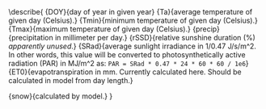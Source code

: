 \describe{
\item{DOY}{day of year in given year}
\item{Ta}{average temperature of given day (Celsius).}
\item{Tmin}{minimum temperature of given day (Celsius).}
\item{Tmax}{maximum temperature of given day (Celsius).}
\item{precip}{precipitation in millimeter per day.}
\item{rSSD}{relative sunshine duration (%) *apparently unused*.}
\item{SRad}{average sunlight irradiance in 1/0.47 J/s/m^2. In other words, this
value will be converted to photosynthetically active radiation (PAR) in 
MJ/m^2 as: 
`PAR = SRad * 0.47 * 24 * 60 * 60 / 1e6`}
\item{ET0}{evapotranspiration in mm. Currently calculated here. Should be 
calculated in model from day length.}
\item{snow}{calculated by model.}
}

